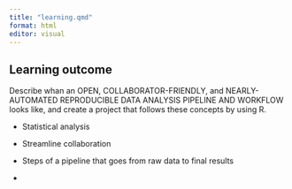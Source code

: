 ```yaml
---
title: "learning.qmd"
format: html
editor: visual
---
```


## Learning outcome

Describe whan an OPEN, COLLABORATOR-FRIENDLY, and NEARLY-AUTOMATED REPRODUCIBLE DATA ANALYSIS PIPELINE AND WORKFLOW looks like, and create a project that follows these concepts by using R.

-   Statistical analysis

-   Streamline collaboration

-   Steps of a pipeline that goes from raw data to final results

-   
